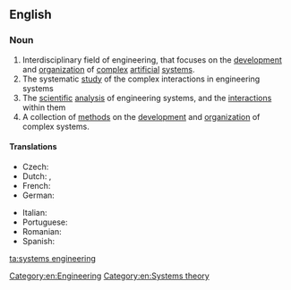 ==English==

===Noun===
{{wikipedia}}

{{head|en|noun|head=[[systems]] [[engineering]]}}
# Interdisciplinary field of engineering, that focuses on the [[development]] and [[organization]] of [[complex]] [[artificial]] [[system]]s.
# The systematic [[study]] of the complex interactions in engineering systems
# The [[scientific]] [[analysis]] of engineering systems, and the [[interaction]]s within them
# A collection of [[method]]s on the [[development]] and [[organization]] of complex systems.

====Translations====
{{trans-top|interdisciplinary field of engineering}}
* Czech: {{t-|cs|systémové inženýrství|n}}
* Dutch: {{t+|nl|systeemkunde}}, {{t+|nl|systeemleer}}
* French: {{t-|fr|ingénierie des systèmes|m|f}}
* German: {{t-|de|Systems Engineering|f}}
{{trans-mid}}
* Italian: {{t-|it|ingegneria dei sistemi}}
* Portuguese: {{t-|pt|engenharia de sistemas}}
* Romanian: {{t-|ro|inginerie de sisteme}}
* Spanish: {{t-|es|ingeniería de sistemas}}
{{trans-bottom}}

[[Category:en:Engineering]]
[[Category:en:Systems theory]]

[[ta:systems engineering]]